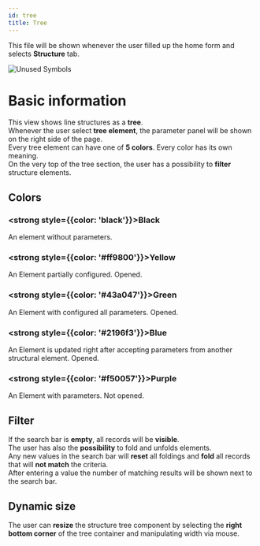 ```yaml
---
id: tree
title: Tree
---
```


This file will be shown whenever the user filled up the home form and selects <strong>Structure</strong> tab.

<div style={{display: 'flex', alignItems: 'center', justifyContent: 'center'}}>
  <img
    align="center"
    src="../../../assets/docs/manual/structure/tree/tree.jpg"
    alt="Unused Symbols"
  />
</div>

# Basic information

This view shows line structures as a <strong>tree</strong>.  
Whenever the user select <strong>tree element</strong>, the parameter panel will be shown on the right side of the page.  
Every tree element can have one of <strong>5 colors</strong>. Every color has its own meaning.  
On the very top of the tree section, the user has a possibility to <strong>filter</strong> structure elements.

## Colors

### <strong style={{color: 'black'}}>Black</strong>

An element without parameters.

### <strong style={{color: '#ff9800'}}>Yellow</strong>

An Element partially configured. Opened.

### <strong style={{color: '#43a047'}}>Green</strong>

An Element with configured all parameters. Opened.

### <strong style={{color: '#2196f3'}}>Blue</strong>

An Element is updated right after accepting parameters from another structural element. Opened.

### <strong style={{color: '#f50057'}}>Purple</strong>

An Element with parameters. Not opened.

## Filter

If the search bar is <strong>empty</strong>, all records will be <strong>visible</strong>.  
The user has also the <strong>possibility</strong> to fold and unfolds elements.  
Any new values in the search bar will <strong>reset</strong> all foldings and <strong>fold</strong> all records that will <strong>not match</strong> the criteria.  
After entering a value the number of matching results will be shown next to the search bar.

## Dynamic size

The user can <strong>resize</strong> the structure tree component by selecting the <strong>right bottom corner</strong> of the tree container and manipulating width via mouse.
